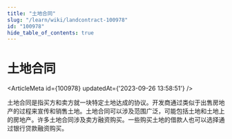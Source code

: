```yaml
---
title: "土地合同"
slug: "/learn/wiki/landcontract-100978"
id: "100978"
hide_table_of_contents: true
---
```



# 土地合同

<ArticleMeta id={100978} updatedAt={'2023-09-26 13:58:51'} />
<div className='border-solid border-b border-t-0 my-4 border-[var(--ifm-color-gray-300)]' />

土地合同是指买方和卖方就一块特定土地达成的协议。开发商通过类似于出售房地产的过程来宣传和销售土地。土地合同可以涉及范围广泛，可能包括土地和土地上的房地产。许多土地合同涉及卖方融资购买。一些购买土地的借款人也可以选择通过银行贷款融资购买。
